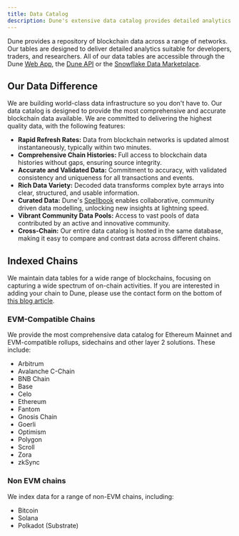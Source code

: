 ```yaml
---
title: Data Catalog
description: Dune's extensive data catalog provides detailed analytics for a wide range of blockchains.
---
```


Dune provides a repository of blockchain data across a range of networks. Our tables are designed to deliver detailed analytics suitable for developers, traders, and researchers.
All of our data tables are accessible through the Dune [Web App](/web-app/overview), the [Dune API](api-reference/overview/introduction) or the [Snowflake Data Marketplace](https://app.snowflake.com/marketplace/providers/GZSVZMYSCO/Dune).

## Our Data Difference

We are building world-class data infrastructure so you don't have to. Our data catalog is designed to provide the most comprehensive and accurate blockchain data available. We are committed to delivering the highest quality data, with the following features:

- **Rapid Refresh Rates:** Data from blockchain networks is updated almost instantaneously, typically within two minutes.
- **Comprehensive Chain Histories:** Full access to blockchain data histories without gaps, ensuring source integrity.
- **Accurate and Validated Data:** Commitment to accuracy, with validated consistency and uniqueness for all transactions and events.
- **Rich Data Variety:** Decoded data transforms complex byte arrays into clear, structured, and usable information.
- **Curated Data:** Dune's [Spellbook](https://github.com/duneanalytics/spellbook) enables collaborative, community driven data modelling, unlocking new insights at lightning speed.
- **Vibrant Community Data Pools:** Access to vast pools of data contributed by an active and innovative community.
- **Cross-Chain:** Our entire data catalog is hosted in the same database, making it easy to compare and contrast data across different chains.


## Indexed Chains

We maintain data tables for a wide range of blockchains, focusing on capturing a wide spectrum of on-chain activities. If you are interested in adding your chain to Dune, please use the contact form on the bottom of [this blog article](https://dune.com/blog/our-approach-to-blockchain-integrations).  

### EVM-Compatible Chains

We provide the most comprehensive data catalog for Ethereum Mainnet and EVM-compatible rollups, sidechains and other layer 2 solutions. These include:

- Arbitrum
- Avalanche C-Chain
- BNB Chain
- Base
- Celo
- Ethereum
- Fantom
- Gnosis Chain
- Goerli
- Optimism
- Polygon
- Scroll
- Zora
- zkSync

### Non EVM chains

We index data for a range of non-EVM chains, including:

- Bitcoin
- Solana
- Polkadot (Substrate)
